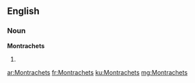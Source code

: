 ==English==

===Noun===
'''Montrachets'''

# {{plural of|Montrachet}}

[[ar:Montrachets]]
[[fr:Montrachets]]
[[ku:Montrachets]]
[[mg:Montrachets]]